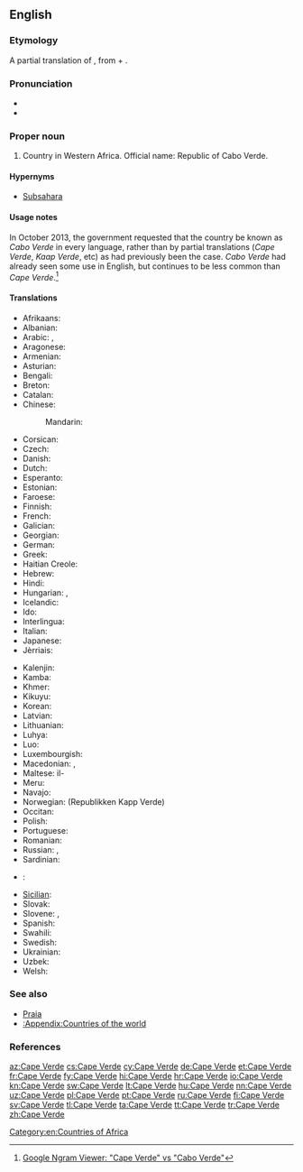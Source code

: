 ==English==
{{wikipedia}}

===Etymology===
A partial translation of {{etyl|pt|en}} {{term|Cabo Verde|lang=pt}}, from {{term|cabo|lang=pt|tr=cape}} + {{term|verde|lang=pt|tr=green}}.

===Pronunciation===
* {{IPA|/keɪpˈvɝd/|lang=en}}
* {{audio|En-Cape Verde.ogg|Audio|lang=en}}

===Proper noun===
{{en-proper noun}}

# Country in Western Africa. Official name: Republic of Cabo Verde.

====Hypernyms====
*[[Subsahara]]

====Usage notes====
In October 2013, the government requested that the country be known as ''Cabo Verde'' in every language, rather than by partial translations (''Cape Verde'', ''Kaap Verde'', etc) as had previously been the case. ''Cabo Verde'' had already seen some use in English, but continues to be less common than ''Cape Verde''.<ref>[https://books.google.com/ngrams/graph?content=Cape+Verde%2CCabo+Verde&year_start=1800&year_end=2008&corpus=15&smoothing=3&share=&direct_url=t1%3B%2CCape%20Verde%3B%2Cc0%3B.t1%3B%2CCabo%20Verde%3B%2Cc0 Google Ngram Viewer: "Cape Verde" vs "Cabo Verde"]</ref>

====Translations====
{{trans-top|country in Western Africa}}
* Afrikaans: {{t|af|Kaap Verde}}
* Albanian: {{t+|sq|Kepi i Gjelbër}}
* Arabic: {{t|ar|كاب فيردي|m|tr=kaab fiirdi}}, {{t|ar|الرأس الأخضر|m|tr=al-ra's al-'ákhDar}}
* Aragonese: {{t|an|Cabo Verde|m}}
* Armenian: {{t|hy|Կաբո-Վերդե|tr=Kabo-Verde}}
* Asturian: {{t+|ast|Cabu Verde|m}}
* Bengali: {{t|bn|কেপ ভার্দ}}
* Breton: {{t|br|Kab Glas}}
* Catalan: {{t+|ca|Cap Verd|m}}
* Chinese:
*: Mandarin: {{t+|cmn|佛得角|tr=Fódéjiǎo|sc=Hani}}
* Corsican: {{t|co|Capu Verde}}
* Czech: {{t+|cs|Kapverdy|m-p}}
* Danish: {{t|da|Kap Verde}}
* Dutch: {{t+|nl|Kaapverdië}}
* Esperanto: {{t|eo|Kabo-Verdo}}
* Estonian: {{t|et|Roheneemesaared}}
* Faroese: {{t|fo|Grønhøvdaoyggjarnar}}
* Finnish: {{t+|fi|Kap Verde}}
* French: {{t+|fr|Cap-Vert}}
* Galician: {{t+|gl|Cabo Verde|m}}
* Georgian: {{t|ka|კაბო-ვერდე|tr=kabo-verde|sc=Geor}}
* German: {{t+|de|Kap Verde}}
* Greek: {{t|el|Πράσινο Ακρωτήριο|n|tr=Prásino Akrotírio}}
* Haitian Creole: {{t|ht|Kap Vè}}
* Hebrew: {{t|he|כף ורדה}}
* Hindi: {{t|hi|केप वर्डे|tr=kēp varḍē}}
* Hungarian: {{t+|hu|Zöld-foki Köztársaság}}, {{t|hu|Zöld-foki-szigetek}}
* Icelandic: {{t+|is|Grænhöfðaeyjar|f-p}}
* Ido: {{t+|io|Kabverdo}}
* Interlingua: {{t|ia|Capo Verde}}
* Italian: {{t|it|Capo Verde}}
* Japanese: {{t+|ja|カーボベルデ|tr=Kāboberude}}
* Jèrriais: {{t|roa-jer|Vèrt Cap|m}}
{{trans-mid}}
* Kalenjin: {{t|kln|Kep Vad}}
* Kamba: {{t|kam|Kepu Vad}}
* Khmer: {{t+|km|កាប់វែរ|tr=kab vaer|sc=Khmr}}
* Kikuyu: {{t|ki|Kepu Vad}}
* Korean: {{t+|ko|카보베르데|tr=Kabobereude|sc=Hang}}
* Latvian: {{t|lv|Kaboverde}}
* Lithuanian: {{t+|lt|Žaliasis Kyšulys}}
* Luhya: {{t|luy|Kepu Vad}}
* Luo: {{t|luo|Kep Vad}}
* Luxembourgish: {{t|lb|Kap Verde}}
* Macedonian: {{t|mk|Зелено’ртска Република|p|tr=Zeleno'rtska Repúblika}}, {{t|mk|Зелено’ртски Острови|p|tr=Zeleno'rtski Óstrovi}}
* Maltese: il-{{t|mt|Kape Verde}}
* Meru: {{t|mer|Kepu Vad}}
* Navajo: {{t|nv|Tónteel Bibąąh Dootłʼizhí}}
* Norwegian: {{t+|no|Kapp Verde}} (Republikken Kapp Verde)
* Occitan: {{t|oc|Cap Verd|m}}
* Polish: {{t+|pl|Republika Zielonego Przylądka|f}}
* Portuguese: {{t+|pt|Cabo Verde}}
* Romanian: {{t|ro|Capul Verde|n}}
* Russian: {{t+|ru|Кабо-Верде|f|tr=Kábo-Vɛ́rdɛ}}, {{t|ru|Острова Зелёного Мыса|m-p|tr=Ostrová Zeljónovo Mýsa}}
* Sardinian: {{t|sc|Cabu Birde}}
* {{ttbc|sh}}: {{t|sh|Zelenortska Republika|f}}
* [[Sicilian]]: {{t|scn|Capu Virdi}}
* Slovak: {{t|sk|Kapverdy|m-p}}
* Slovene: {{t|sl|Kapvêrdski otóki|m-p}}, {{t|sl|Zelenoŕtski otóki|m-p}}
* Spanish: {{t+|es|Cabo Verde|m}}
* Swahili: {{t+|sw|Kepuvede}}
* Swedish: {{t+|sv|Kap Verde}}
* Ukrainian: {{t+|uk|Кабо-Верде|sc=Cyrl}}
* Uzbek: {{t|uz|Keyp Verd}}
* Welsh: {{t+|cy|Cabo Verde}}
{{trans-bottom}}

===See also===
* [[Praia]]
* [[:Appendix:Countries of the world]]

===References===
<references/>

[[Category:en:Countries of Africa]]

[[az:Cape Verde]]
[[cs:Cape Verde]]
[[cy:Cape Verde]]
[[de:Cape Verde]]
[[et:Cape Verde]]
[[fr:Cape Verde]]
[[fy:Cape Verde]]
[[hi:Cape Verde]]
[[hr:Cape Verde]]
[[io:Cape Verde]]
[[kn:Cape Verde]]
[[sw:Cape Verde]]
[[lt:Cape Verde]]
[[hu:Cape Verde]]
[[nn:Cape Verde]]
[[uz:Cape Verde]]
[[pl:Cape Verde]]
[[pt:Cape Verde]]
[[ru:Cape Verde]]
[[fi:Cape Verde]]
[[sv:Cape Verde]]
[[tl:Cape Verde]]
[[ta:Cape Verde]]
[[tt:Cape Verde]]
[[tr:Cape Verde]]
[[zh:Cape Verde]]